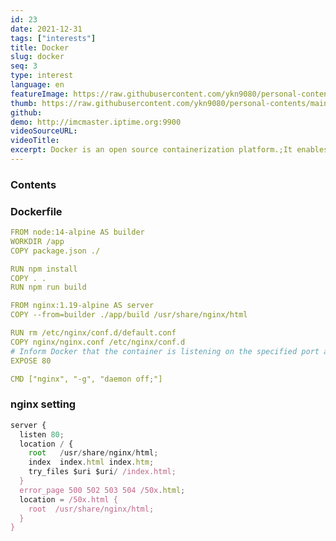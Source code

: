 ```yaml
---
id: 23
date: 2021-12-31
tags: ["interests"]
title: Docker
slug: docker
seq: 3
type: interest
language: en
featureImage: https://raw.githubusercontent.com/ykn9080/personal-contents/main/images/interest/docker_portainer.png
thumb: https://raw.githubusercontent.com/ykn9080/personal-contents/main/images/interest/docker_logo1.png
github:
demo: http://imcmaster.iptime.org:9900
videoSourceURL:
videoTitle:
excerpt: Docker is an open source containerization platform.;It enables developers to package applications into containers—standardized executable components;combining application source code with the operating system (OS) libraries;and dependencies required to run that code in any environment.
---
```


### Contents

### Dockerfile

```YAML
FROM node:14-alpine AS builder
WORKDIR /app
COPY package.json ./

RUN npm install
COPY . .
RUN npm run build

FROM nginx:1.19-alpine AS server
COPY --from=builder ./app/build /usr/share/nginx/html

RUN rm /etc/nginx/conf.d/default.conf
COPY nginx/nginx.conf /etc/nginx/conf.d
# Inform Docker that the container is listening on the specified port at runtime.
EXPOSE 80

CMD ["nginx", "-g", "daemon off;"]
```

### nginx setting

```javascript
server {
  listen 80;
  location / {
    root   /usr/share/nginx/html;
    index  index.html index.htm;
    try_files $uri $uri/ /index.html;
  }
  error_page 500 502 503 504 /50x.html;
  location = /50x.html {
    root  /usr/share/nginx/html;
  }
}
```
